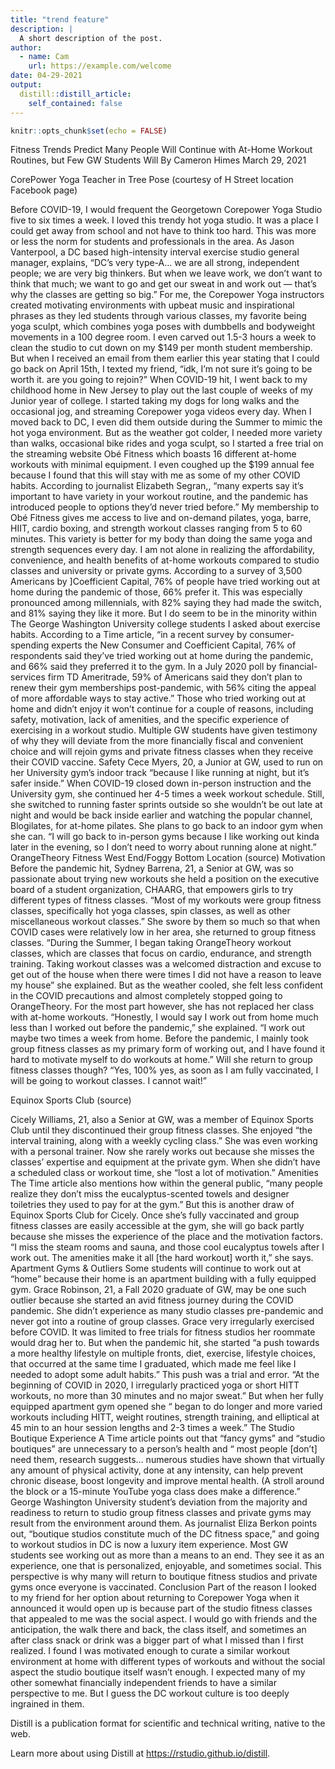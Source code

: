 ```yaml
---
title: "trend feature"
description: |
  A short description of the post.
author:
  - name: Cam
    url: https://example.com/welcome
date: 04-29-2021
output:
  distill::distill_article:
    self_contained: false
---
```



```r
knitr::opts_chunk$set(echo = FALSE)
```


Fitness Trends Predict Many People Will Continue with At-Home Workout Routines, but Few GW Students Will 
By Cameron Himes
March 29, 2021 

CorePower Yoga Teacher in Tree Pose (courtesy of H Street location Facebook page) 

Before COVID-19, I would frequent the Georgetown Corepower Yoga Studio five to  six times a week. I loved this trendy hot yoga studio. It was a place I could get away from school and not have to think too hard.  This was more or less the norm for students and professionals in the area. As Jason Vanterpool, a DC based high-intensity interval exercise studio general manager, explains, “DC’s very type-A… we are all strong, independent people; we are very big thinkers. But when we leave work, we don’t want to think that much; we want to go and get our sweat in and work out — that’s why the classes are getting so big.” 
For me, the Corepower Yoga instructors created motivating environments with upbeat music and inspirational phrases as they led students through various classes, my favorite being yoga sculpt, which combines yoga poses with dumbbells and bodyweight movements in a 100 degree room. I even carved out 1.5-3 hours a week to clean the studio to cut down on my $149 per month student membership. But when I received an email from them earlier this year stating that I could go back on April 15th, I texted my friend, “idk, I’m not sure it’s going to be worth it. are you going to rejoin?” 
When COVID-19 hit, I went back to my childhood home in New Jersey to play out the last couple of weeks of my Junior year of college. I started taking my dogs for long walks and the occasional jog, and streaming Corepower yoga videos every day. When I moved back to DC, I even did them outside during the Summer to mimic the hot yoga environment. But as the weather got colder, I needed more variety than walks, occasional bike rides and yoga sculpt, so I started a free trial on the streaming website Obé Fitness which boasts 16 different at-home workouts with minimal equipment. I even coughed up the $199 annual fee because I found that this will stay with me as some of my other COVID habits. 
	According to journalist Elizabeth Segran,, “many experts say it’s important to have variety in your workout routine, and the pandemic has introduced people to options they’d never tried before.” My membership to Obé Fitness gives me access to live and on-demand pilates, yoga, barre, HIIT, cardio boxing, and strength workout classes ranging from 5 to 60 minutes. This variety is better for my body than doing the same  yoga and strength sequences every day.
I am not alone in realizing the affordability, convenience, and health benefits of at-home workouts compared to studio classes and university or private gyms. According to a survey of 3,500 Americans by ]Coefficient Capital, 76% of people have tried working out at home during the pandemic of those, 66% prefer it. This was especially pronounced among millennials, with  82% saying they had made the switch, and 81% saying they like it more. 
But I do seem to be in the minority within The George Washington University college students I asked about exercise habits. According to a Time article, “in a recent survey by consumer-spending experts the New Consumer and Coefficient Capital, 76% of respondents said they’ve tried working out at home during the pandemic, and 66% said they preferred it to the gym. In a July 2020 poll by financial-services firm TD Ameritrade, 59% of Americans said they don’t plan to renew their gym memberships post-pandemic, with 56% citing the appeal of more affordable ways to stay active.” Those who tried working out at home and didn’t enjoy it won’t continue for a couple of reasons, including safety, motivation, lack of amenities, and the specific experience of exercising in a workout studio. Multiple GW students have given testimony of why they will deviate from the more financially fiscal and convenient choice and will rejoin gyms and private fitness classes when they receive their COVID vaccine.
Safety 
Cece Myers, 20, a Junior at GW, used to run on her University gym’s indoor track “because I like running at night, but it’s safer inside.” When COVID-19 closed down in-person instruction and the University gym, she continued her 4-5 times a week workout schedule. Still, she switched to running faster sprints outside so she wouldn’t be out late at night and would be back inside earlier and watching the popular channel, Blogilates, for at-home pilates. She plans to go back to an indoor gym when she can. “I will go back to in-person gyms because I like working out kinda later in the evening, so I don’t need to worry about running alone at night.”
OrangeTheory Fitness West End/Foggy Bottom Location (source)
Motivation
	Before the pandemic hit, Sydney Barrena, 21, a Senior at GW, was so passionate about trying new workouts she held a position on the executive board of a student organization, CHAARG, that empowers girls to try different types of fitness classes. “Most of my workouts were group fitness classes, specifically hot yoga classes, spin classes, as well as other miscellaneous workout classes.” She swore by them so much so that when COVID cases were relatively low in her area, she returned to group fitness classes. “During the Summer, I began taking OrangeTheory workout classes, which are classes that focus on cardio, endurance, and strength training. Taking workout classes was a welcomed distraction and excuse to get out of the house when there were times I did not have a reason to leave my house” she explained. But as the weather cooled, she felt less confident in the COVID precautions and almost completely stopped going to OrangeTheory. For the most part however, she has not replaced her class with at-home workouts. “Honestly, I would say I work out from home much less than I worked out before the pandemic,” she explained. “I work out maybe two times a week from home. Before the pandemic, I mainly took group fitness classes as my primary form of working out, and I have found it hard to motivate myself to do workouts at home.” Will she return to group fitness classes though? “Yes, 100% yes, as soon as I am fully vaccinated, I will be going to workout classes. I cannot wait!” 	


Equinox Sports Club (source)

Cicely Williams, 21, also a Senior at GW, was a member of Equinox Sports Club until they discontinued their group fitness classes. She enjoyed “the interval training, along with a weekly cycling class.” She was even working with a personal trainer. Now she rarely works out because she misses the classes’ expertise and equipment at the private gym. When she didn’t have a scheduled class or workout time, she “lost a lot of motivation.” 
Amenities 
	The Time article also mentions how within the general public, “many people realize they don’t miss the eucalyptus-scented towels and designer toiletries they used to pay for at the gym.” But this is another draw of Equinox Sports Club for Cicely. Once she’s fully vaccinated and group fitness classes are easily accessible at the gym, she will go back partly because she misses the experience of the place and the motivation factors. “I miss the steam rooms and sauna, and those cool eucalyptus towels after I work out. The amenities make it all [the hard workout] worth it,” she says. 
Apartment Gyms & Outliers 
	Some students will continue to work out at “home” because their home is an apartment building with a fully equipped gym. Grace Robinson, 21, a Fall 2020 graduate of GW, may be one such  outlier because she started an avid fitness journey during the COVID pandemic. She didn’t experience as many studio classes pre-pandemic and never got into a routine of group classes. Grace very irregularly exercised before COVID. It was limited to free trials for fitness studios her roommate would drag her to. But when the pandemic hit, she started “a push towards a more healthy lifestyle on multiple fronts, diet, exercise, lifestyle choices, that occurred at the same time I graduated, which made me feel like I needed to adopt some adult habits.” This push was a trial and error. “At the beginning of COVID in 2020, I irregularly practiced yoga or short HITT workouts, no more than 30 minutes and no major sweat.” But when her fully equipped apartment gym opened she “ began to do longer and more varied workouts including HITT, weight routines, strength training, and elliptical at 45 min to an hour session lengths and 2-3 times a week.”
The Studio Boutique Experience 
	A Time article points out that “fancy gyms” and “studio boutiques” are unnecessary to a person’s health and “ most people [don’t] need them, research suggests… numerous studies have shown that virtually any amount of physical activity, done at any intensity, can help prevent chronic disease, boost longevity and improve mental health. (A stroll around the block or a 15-minute YouTube yoga class does make a difference.” 
George Washington University student’s deviation from the majority and readiness to return to studio group fitness classes and private gyms may result from the environment around them. As journalist Eliza Berkon points out, “boutique studios constitute much of the DC fitness space,” and going to workout studios in DC is now a luxury item experience. Most GW students see working out as more than a means to an end. They see it as an experience, one that is personalized, enjoyable, and sometimes social. This perspective is why many will return to boutique fitness studios and private gyms once everyone is vaccinated. 
Conclusion 
Part of the reason I looked to my friend for her option about returning to Corepower Yoga when it announced it would open up is because part of the studio fitness classes that appealed to me was the social aspect. I would go with friends and the anticipation, the walk there and back, the class itself, and sometimes an after class snack or drink was a bigger part of what I missed than I first realized. I found I was motivated enough to curate a similar workout environment at home with different types of workouts and without the social aspect the studio boutique itself wasn’t enough. I expected many of my other somewhat financially independent friends to have a similar perspective to me. But I guess the DC workout culture is too deeply ingrained in them. 


Distill is a publication format for scientific and technical writing, native to the web.

Learn more about using Distill at <https://rstudio.github.io/distill>.


